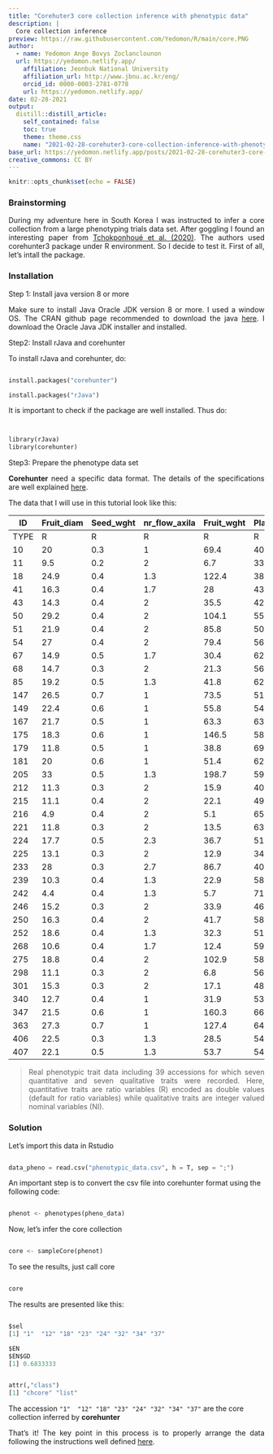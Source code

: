 ```yaml
---
title: "Corehuter3 core collection inference with phenotypic data"
description: |
  Core collection inference
preview: https://raw.githubusercontent.com/Yedomon/R/main/core.PNG
author:
  - name: Yedomon Ange Bovys Zoclanclounon
  url: https://yedomon.netlify.app/
    affiliation: Jeonbuk National University
    affiliation_url: http://www.jbnu.ac.kr/eng/
    orcid_id: 0000-0003-2781-0778
    url: https://yedomon.netlify.app/
date: 02-28-2021
output:
  distill::distill_article:
    self_contained: false
    toc: true
    theme: theme.css
    name: "2021-02-28-corehuter3-core-collection-inference-with-phenotypic-data"
base_url: https://yedomon.netlify.app/posts/2021-02-28-corehuter3-core-collection-inference-with-phenotypic-data/
creative_commons: CC BY
---
```



```r
knitr::opts_chunk$set(echo = FALSE)
```


### Brainstorming

<p style="text-align:justify;">During my adventure here in South Korea I was instructed to infer a core collection from a large phenotyping trials data set. After goggling I found an interesting paper from  [Tchokponhoué et al. (2020)](https://www.nature.com/articles/s41598-020-76103-4). The authors used corehunter3 package under R environment. So I decide to test it. First of all, let's intall the package.</p> 


### Installation

Step 1: Install java version 8 or more

<p style="text-align:justify;">Make sure to install Java Oracle JDK version 8 or more. I used a window OS. The CRAN github page recommended to download the java [here](https://www.oracle.com/java/technologies/javase-jdk15-downloads.html). I download the Oracle Java JDK installer and installed.</p>

Step2: Install rJava and corehunter

To install rJava and corehunter, do:

```python

install.packages("corehunter")

install.packages("rJava")


```


It is important to check if the package are well installed. Thus do:


```python


library(rJava)
library(corehunter)


```


Step3: Prepare the phenotype data set



<p style="text-align:justify;">**Corehunter** need  a specific data format. The details of the specifications are well explained [here](http://www.corehunter.org/data). </p>

The data that I will use in this tutorial look like this:


| ID   | Fruit\_diam | Seed\_wght | nr\_flow\_axila | Fruit\_wght | Plant\_hght | Fruit\_length | Seed\_nr | Corola\_color | Anther\_color | Corola\_spot\_color | Fruit\_epid | Fruit\_form | Flower\_position | Corola\_form |
| ---- | ----------- | ---------- | --------------- | ----------- | ----------- | ------------- | -------- | ------------- | ------------- | ------------------- | ----------- | ----------- | ---------------- | ------------ |
| TYPE | R           | R          | R               | R           | R           | R             | R        | NI            | NI            | NI                  | NI          | NI          | NI               | NI           |
| 10   | 20          | 0.3        | 1               | 69.4        | 40.8        | 37.3          | 32.1     | 4             | 2             | 0                   | 2           | 2           | 5                | 1            |
| 11   | 9.5         | 0.2        | 2               | 6.7         | 33.7        | 10.7          | 17.5     | 4             | 2             | 0                   | 2           | 2           | 5                | 1            |
| 18   | 24.9        | 0.4        | 1.3             | 122.4       | 38.3        | 51            | 42.1     | 4             | 2             | 0                   | 2           | 2           | 5                | 1            |
| 41   | 16.3        | 0.4        | 1.7             | 28          | 43.8        | 47.1          | 15.8     | 4             | 2             | 0                   | 2           | 2           | 5                | 1            |
| 43   | 14.3        | 0.4        | 2               | 35.5        | 42.7        | 55.3          | 43.3     | 4             | 2             | 0                   | 2           | 2           | 5                | 1            |
| 50   | 29.2        | 0.4        | 2               | 104.1       | 55.6        | 51.8          | 84.6     | 4             | 2             | 0                   | 2           | 2           | 5                | 1            |
| 51   | 21.9        | 0.4        | 2               | 85.8        | 50.6        | 57.2          | 46.7     | 4             | 2             | 0                   | 2           | 2           | 5                | 1            |
| 54   | 27          | 0.4        | 2               | 79.4        | 56.6        | 55            | 54.4     | 4             | 2             | 0                   | 2           | 2           | 5                | 1            |
| 67   | 14.9        | 0.5        | 1.7             | 30.4        | 62.7        | 38.3          | 17       | 4             | 2             | 0                   | 2           | 2           | 5                | 1            |
| 68   | 14.7        | 0.3        | 2               | 21.3        | 56.7        | 21.9          | 43.1     | 4             | 2             | 0                   | 2           | 2           | 5                | 1            |
| 85   | 19.2        | 0.5        | 1.3             | 41.8        | 62.2        | 27.3          | 43.7     | 4             | 2             | 0                   | 2           | 2           | 5                | 1            |
| 147  | 26.5        | 0.7        | 1               | 73.5        | 51.9        | 23.5          | 93.7     | 1             | 2             | 0                   | 2           | 2           | 5                | 1            |
| 149  | 22.4        | 0.6        | 1               | 55.8        | 54          | 21.7          | 83.5     | 1             | 2             | 0                   | 2           | 2           | 5                | 1            |
| 167  | 21.7        | 0.5        | 1               | 63.3        | 63.4        | 36.9          | 101.1    | 1             | 2             | 0                   | 2           | 2           | 5                | 1            |
| 175  | 18.3        | 0.6        | 1               | 146.5       | 58.6        | 82.2          | 82.3     | 1             | 2             | 0                   | 2           | 2           | 5                | 1            |
| 179  | 11.8        | 0.5        | 1               | 38.8        | 69.8        | 68.1          | 84.7     | 1             | 2             | 0                   | 2           | 2           | 5                | 1            |
| 181  | 20          | 0.6        | 1               | 51.4        | 62.8        | 35.8          | 105.5    | 1             | 2             | 1                   | 2           | 2           | 5                | 1            |
| 205  | 33          | 0.5        | 1.3             | 198.7       | 59.1        | 63.8          | 77.3     | 1             | 2             | 1                   | 2           | 2           | 5                | 1            |
| 212  | 11.3        | 0.3        | 2               | 15.9        | 40.6        | 19.7          | 22.1     | 1             | 2             | 1                   | 2           | 2           | 5                | 1            |
| 215  | 11.1        | 0.4        | 2               | 22.1        | 49.6        | 44            | 43.2     | 1             | 2             | 1                   | 2           | 2           | 5                | 1            |
| 216  | 4.9         | 0.4        | 2               | 5.1         | 65.4        | 19.5          | 16.7     | 1             | 2             | 1                   | 2           | 2           | 5                | 2            |
| 221  | 11.8        | 0.3        | 2               | 13.5        | 63.1        | 18.3          | 29.1     | 1             | 2             | 1                   | 2           | 2           | 6                | 2            |
| 224  | 17.7        | 0.5        | 2.3             | 36.7        | 51          | 48.1          | 47.7     | 1             | 3             | 1                   | 1           | 2           | 6                | 2            |
| 225  | 13.1        | 0.3        | 2               | 12.9        | 34.7        | 12.8          | 14.6     | 1             | 3             | 1                   | 1           | 2           | 6                | 2            |
| 233  | 28          | 0.3        | 2.7             | 86.7        | 40.9        | 46.7          | 80.7     | 1             | 3             | 1                   | 1           | 2           | 6                | 2            |
| 239  | 10.3        | 0.4        | 1.3             | 22.9        | 58          | 38.2          | 20.5     | 1             | 3             | 1                   | 1           | 3           | 6                | 2            |
| 242  | 4.4         | 0.4        | 1.3             | 5.7         | 71.6        | 25.3          | 9.7      | 1             | 3             | 1                   | 1           | 3           | 6                | 2            |
| 246  | 15.2        | 0.3        | 2               | 33.9        | 46.5        | 42.2          | 38.9     | 1             | 3             | 1                   | 1           | 3           | 6                | 2            |
| 250  | 16.3        | 0.4        | 2               | 41.7        | 58.5        | 48            | 37.5     | 1             | 3             | 1                   | 1           | 3           | 6                | 2            |
| 252  | 18.6        | 0.4        | 1.3             | 32.3        | 51.3        | 20.6          | 48.5     | 1             | 3             | 1                   | 1           | 3           | 6                | 2            |
| 268  | 10.6        | 0.4        | 1.7             | 12.4        | 59.4        | 42.6          | 22.4     | 4             | 3             | 1                   | 1           | 3           | 6                | 2            |
| 275  | 18.8        | 0.4        | 2               | 102.9       | 58.9        | 82.9          | 75.3     | 4             | 3             | 1                   | 1           | 3           | 6                | 3            |
| 298  | 11.1        | 0.3        | 2               | 6.8         | 56.4        | 11            | 18.9     | 4             | 3             | 1                   | 1           | 3           | 6                | 3            |
| 301  | 15.3        | 0.3        | 2               | 17.1        | 48          | 31.5          | 34.7     | 4             | 3             | 1                   | 1           | 3           | 7                | 3            |
| 340  | 12.7        | 0.4        | 1               | 31.9        | 53.3        | 43.9          | 53.8     | 4             | 3             | 1                   | 1           | 3           | 7                | 3            |
| 347  | 21.5        | 0.6        | 1               | 160.3       | 66.1        | 97.1          | 118.4    | 4             | 3             | 1                   | 1           | 3           | 7                | 3            |
| 363  | 27.3        | 0.7        | 1               | 127.4       | 64.1        | 48.2          | 58       | 4             | 3             | 1                   | 1           | 3           | 7                | 3            |
| 406  | 22.5        | 0.3        | 1.3             | 28.5        | 54.5        | 16.6          | 46.1     | 4             | 3             | 1                   | 1           | 3           | 7                | 3            |
| 407  | 22.1        | 0.5        | 1.3             | 53.7        | 54          | 29.3          | 53.9     | 4             | 3             | 1                   | 1           | 3           | 7                | 3            |



> <p style="text-align:justify;">Real phenotypic trait data including 39 accessions for which seven quantitative and seven qualitative traits were recorded. Here, quantitative traits are ratio variables (R) encoded as double values (default for ratio variables) while qualitative traits are integer valued nominal variables (NI).</p>


### Solution

Let's import this data in Rstudio


```python

data_pheno = read.csv("phenotypic_data.csv", h = T, sep = ";")


```




An important step is to convert the csv file into corehunter format using the following code:

```python

phenot <- phenotypes(pheno_data)

```



Now, let's infer the core collection


```python

core <- sampleCore(phenot)

```




To see the results, just call core

```python

core

```

The results are presented like this:


```python

$sel
[1] "1"  "12" "18" "23" "24" "32" "34" "37"

$EN
$EN$GD
[1] 0.6833333


attr(,"class")
[1] "chcore" "list"


```




The accession `"1"  "12" "18" "23" "24" "32" "34" "37"` are the core collection inferred by **corehunter**



<p style="text-align:justify;">That's it! The key point in this process is to properly arrange the data following the instructions well defined [here](http://www.corehunter.org/data). </p>
